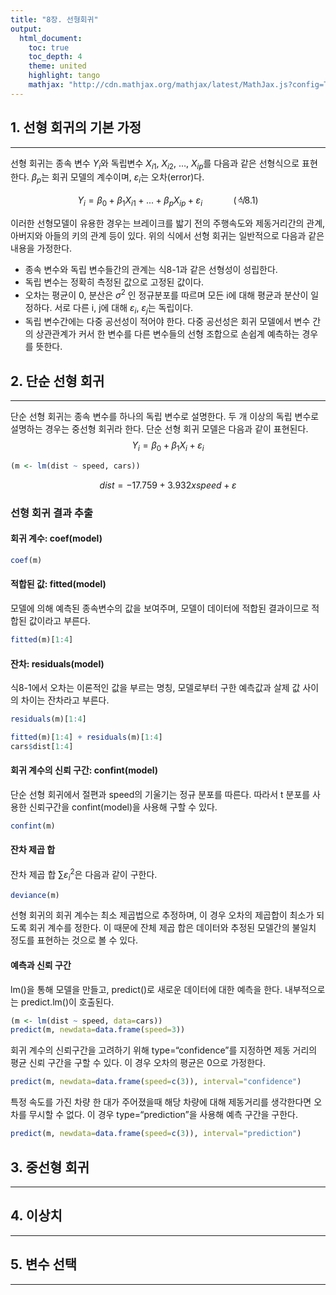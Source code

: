 ```yaml
---
title: "8장. 선형회귀"
output:
  html_document:
    toc: true
    toc_depth: 4
    theme: united
    highlight: tango  
    mathjax: "http://cdn.mathjax.org/mathjax/latest/MathJax.js?config=TeX-AMS-MML_HTMLorMML"
---
```


## 1. 선형 회귀의 기본 가정

***
선형 회귀는 종속 변수 ${Y}_{i}$와 독립변수 ${X}_{i1}$, ${X}_{i2}$, ..., ${X}_{ip}$를 다음과 같은 선형식으로 표현한다. ${\beta}_{p}$는 회귀 모델의 계수이며, ${\varepsilon}_{i}$는 오차(error)다.

$$
{Y }_{ i }={ \beta  }_{ 0 } + { \beta  }_{ 1 }{ X }_{ i1 } + ... + { \beta  }_{ p }{ X }_{ ip } + { \varepsilon  }_{ i }
\quad\quad\quad(식 8.1)
$$ 

이러한 선형모델이 유용한 경우는 브레이크를 밟기 전의 주행속도와 제동거리간의 관계, 아버지와 아들의 키의 관계 등이 있다.
위의 식에서 선형 회귀는 일반적으로 다음과 같은 내용을 가정한다.

* 종속 변수와 독립 변수들간의 관계는 식8-1과 같은 선형성이 성립한다.
* 독립 변수는 정확히 측정된 값으로 고정된 값이다.
* 오차는 평균이 0, 분산은 ${\sigma}^{2}$ 인 정규분포를 따르며 모든 i에 대해 평균과 분산이 일정하다. 서로 다른 i, j에 대해 ${\varepsilon}_{i}$, ${\varepsilon}_{j}$는 독립이다.
* 독립 변수간에는 다중 공선성이 적어야 한다. 다중 공선성은 회귀 모델에서 변수 간의 상관관계가 커서 한 변수를 다른 변수들의 선형 조합으로 손쉽계 예측하는 경우를 뜻한다.


## 2. 단순 선형 회귀
***
단순 선형 회귀는 종속 변수를 하나의 독립 변수로 설명한다. 두 개 이상의 독립 변수로 설명하는 경우는 중선형 회귀라 한다. 단순 선형 회귀 모델은 다음과 같이 표현된다. 
$$
{Y}_{i}={ \beta  }_{ 0 } + { \beta  }_{ 1 }{ X }_{ i } + { \varepsilon  }_{ i }
$$ 

```r
(m <- lm(dist ~ speed, cars))
```

$$
dist = -17.759 + 3.932 x speed + {\varepsilon}
$$

### 선형 회귀 결과 추출
#### 회귀 계수: coef(model)
```r
coef(m)
```

#### 적합된 값: fitted(model)
모델에 의해 예측된 종속변수의 값을 보여주며, 모델이 데이터에 적합된 결과이므로 적합된 값이라고 부른다.
```r
fitted(m)[1:4]
```


#### 잔차: residuals(model)
식8-1에서 오차는 이론적인 값을 부르는 명칭, 모델로부터 구한 예측값과 살제 값 사이의 차이는 잔차라고 부른다.
```r
residuals(m)[1:4]
```

```r
fitted(m)[1:4] + residuals(m)[1:4]
cars$dist[1:4]
```

#### 회귀 계수의 신뢰 구간: confint(model)
단순 선형 회귀에서 절편과 speed의 기울기는 정규 분포를 따른다. 따라서 t 분포를 사용한 신뢰구간을 confint(model)을 사용해 구할 수 있다.
```r
confint(m)
```

#### 잔차 제곱 합
잔차 제곱 합 $\sum { { \varepsilon  }_{ i }^{ 2 } }$은 다음과 같이 구한다.
```r
deviance(m)
```
선형 회귀의 회귀 계수는 최소 제곱법으로 추정하며, 이 경우 오차의 제곱합이 최소가 되도록 회귀 계수를 정한다. 이 때문에 잔체 제곱 합은 데이터와 추정된 모델간의 불일치 정도를 표현하는 것으로 볼 수 있다.

#### 예측과 신뢰 구간
lm()을 통해 모델을 만들고, predict()로 새로운 데이터에 대한 예측을 한다. 내부적으로는 predict.lm()이 호출된다.
```r
(m <- lm(dist ~ speed, data=cars))
predict(m, newdata=data.frame(speed=3))
```

회귀 계수의 신뢰구간을 고려하기 위해 type="confidence"를 지정하면 제동 거리의 평균 신뢰 구간을 구할 수 있다. 이 경우 오차의 평균은 0으로 가정한다. 
```r
predict(m, newdata=data.frame(speed=c(3)), interval="confidence")
```
특정 속도를 가진 차량 한 대가 주어졌을때 해당 차량에 대해 제동거리를 생각한다면 오차를 무시할 수 없다. 이 경우 type="prediction"을 사용해 예측 구간을 구한다.
```r
predict(m, newdata=data.frame(speed=c(3)), interval="prediction")
```



## 3. 중선형 회귀
***

## 4. 이상치
***

## 5. 변수 선택
***
